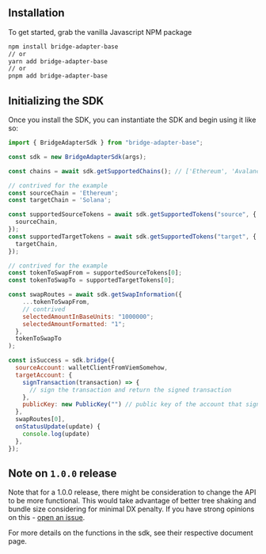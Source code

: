 ## Installation

To get started, grab the vanilla Javascript NPM package

```bash
npm install bridge-adapter-base
// or
yarn add bridge-adapter-base
// or
pnpm add bridge-adapter-base
```

## Initializing the SDK

Once you install the SDK, you can instantiate the SDK and begin using it like so:

```javascript
import { BridgeAdapterSdk } from "bridge-adapter-base";

const sdk = new BridgeAdapterSdk(args);

const chains = await sdk.getSupportedChains(); // ['Ethereum', 'Avalanche', 'Solana', ...]

// contrived for the example
const sourceChain = 'Ethereum';
const targetChain = 'Solana';

const supportedSourceTokens = await sdk.getSupportedTokens("source", {
  sourceChain,
});
const supportedTargetTokens = await sdk.getSupportedTokens("target", {
  targetChain,
});

// contrived for the example
const tokenToSwapFrom = supportedSourceTokens[0];
const tokenToSwapTo = supportedTargetTokens[0];

const swapRoutes = await sdk.getSwapInformation({
    ...tokenToSwapFrom,
    // contrived
    selectedAmountInBaseUnits: "1000000";
    selectedAmountFormatted: "1";
  },
  tokenToSwapTo
);

const isSuccess = sdk.bridge({
  sourceAccount: walletClientFromViemSomehow,
  targetAccount: {
    signTransaction(transaction) => {
      // sign the transaction and return the signed transaction
    },
    publicKey: new PublicKey("") // public key of the account that signed the transaction
  },
  swapRoutes[0],
  onStatusUpdate(update) {
    console.log(update)
  },
});
```

## Note on `1.0.0` release

Note that for a 1.0.0 release, there might be consideration to change the API to be more functional. This would take advantage of better tree shaking and bundle size considering for minimal DX penalty. If you have strong opinions on this - [open an issue](https://github.com/ElasticBottle/bridge-adapter-sdk/issues).

For more details on the functions in the sdk, see their respective document page.
